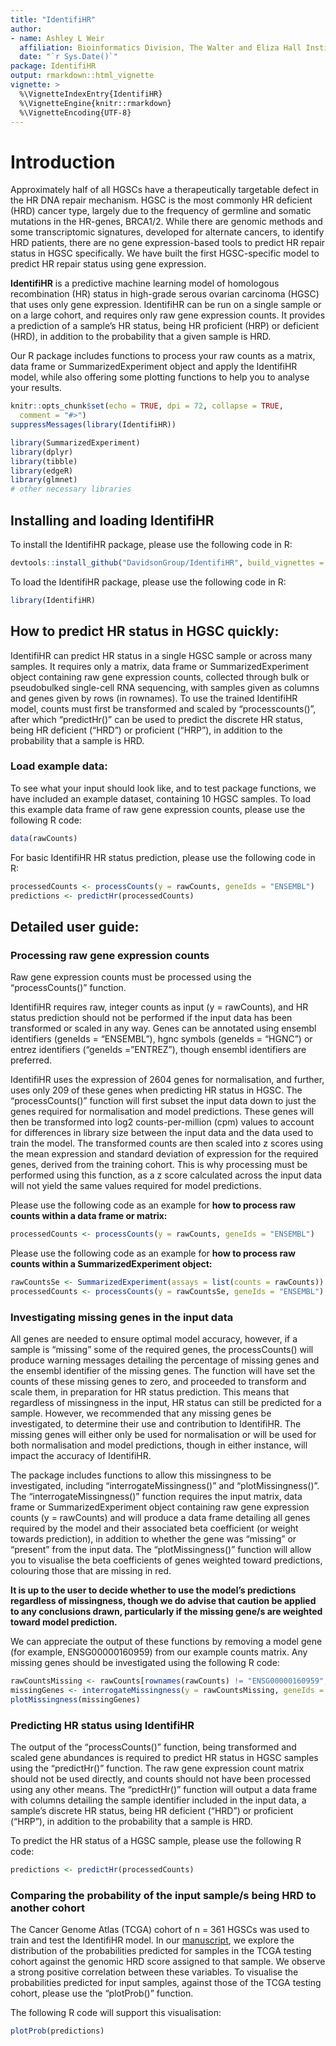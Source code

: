 ```yaml
---
title: "IdentifiHR"
author: 
- name: Ashley L Weir
  affiliation: Bioinformatics Division, The Walter and Eliza Hall Institute
  date: "`r Sys.Date()`"
package: IdentifiHR
output: rmarkdown::html_vignette
vignette: >
  %\VignetteIndexEntry{IdentifiHR}
  %\VignetteEngine{knitr::rmarkdown}
  %\VignetteEncoding{UTF-8}
---
```


# Introduction

Approximately half of all HGSCs have a therapeutically targetable defect in the HR DNA repair mechanism. HGSC is the most commonly HR deficient (HRD) cancer type, largely due to the frequency of germline and somatic mutations in the HR-genes, BRCA1/2. While there are genomic methods and some transcriptomic signatures, developed for alternate cancers, to identify HRD patients, there are no gene expression-based tools to predict HR repair status in HGSC specifically. We have built the first HGSC-specific model to predict HR repair status using gene expression.

**IdentifiHR** is a predictive machine learning model of homologous recombination (HR) status in high-grade serous ovarian carcinoma (HGSC) that uses only gene expression. IdentifiHR can be run on a single sample or on a large cohort, and requires only raw gene expression counts. It provides a prediction of a sample's HR status, being HR proficient (HRP) or deficient (HRD), in addition to the probability that a given sample is HRD. 

Our R package includes functions to process your raw counts as a matrix, data frame or SummarizedExperiment object and apply the IdentifiHR model, while also offering some plotting functions to help you to analyse your results.

```r
knitr::opts_chunk$set(echo = TRUE, dpi = 72, collapse = TRUE,
  comment = "#>")
suppressMessages(library(IdentifiHR))
```
```r
library(SummarizedExperiment)
library(dplyr)
library(tibble)
library(edgeR)
library(glmnet)
# other necessary libraries
```
## Installing and loading IdentifiHR

To install the IdentifiHR package, please use the following code in R:

```r
devtools::install_github("DavidsonGroup/IdentifiHR", build_vignettes = TRUE)
```

To load the IdentifiHR package, please use the following code in R:

```r
library(IdentifiHR)
```

## How to predict HR status in HGSC quickly:

IdentifiHR can predict HR status in a single HGSC sample or across many samples. It requires only a matrix, data frame or SummarizedExperiment object containing raw gene expression counts, collected through bulk or pseudobulked single-cell RNA sequencing, with samples given as columns and genes given by rows (in rownames). To use the trained IdentifiHR model, counts must first be transformed and scaled by "processcounts()", after which "predictHr()" can be used to predict the discrete HR status, being HR deficient ("HRD") or proficient ("HRP"), in addition to the probability that a sample is HRD. 

### Load example data: 

To see what your input should look like, and to test  package functions, we have included an example dataset, containing 10 HGSC samples.
To load this example data frame of raw gene expression counts, please use the following R code:

```r
data(rawCounts)
```

For basic IdentifiHR HR status prediction, please use the following code in R:

```r
processedCounts <- processCounts(y = rawCounts, geneIds = "ENSEMBL")
predictions <- predictHr(processedCounts)
```

## Detailed user guide:

### Processing raw gene expression counts

Raw gene expression counts must be processed using the "processCounts()" function. 

IdentifiHR requires raw, integer counts as input (y = rawCounts), and HR status prediction should not be performed if the input data has been transformed or scaled in any way. Genes can be annotated using ensembl identifiers (geneIds = "ENSEMBL"), hgnc symbols (geneIds = "HGNC") or entrez identifiers ("geneIds = "ENTREZ"), though ensembl identifiers are preferred. 

IdentifiHR uses the expression of 2604 genes for normalisation, and further, uses only 209 of these genes when predicting HR status in HGSC.  The "processCounts()" function will first subset the input data down to just the genes required for normalisation and model predictions. These genes will then be transformed into log2 counts-per-million (cpm) values to account for differences in library size between the input data and the data used to train the model. The transformed counts are then scaled into z scores using the mean expression and standard deviation of expression for the required genes, derived from the training cohort. This is why processing must be performed using this function, as a z score calculated across the input data will not yield the same values required for model predictions. 

Please use the following code as an example for **how to process raw counts within a data frame or matrix:**

```r
processedCounts <- processCounts(y = rawCounts, geneIds = "ENSEMBL")
```

Please use the following code as an example for **how to process raw counts within a SummarizedExperiment object:**

```r
rawCountsSe <- SummarizedExperiment(assays = list(counts = rawCounts))
processedCounts <- processCounts(y = rawCountsSe, geneIds = "ENSEMBL")
```

### Investigating missing genes in the input data

All genes are needed to ensure optimal model accuracy, however, if a sample is "missing" some of the required genes, the processCounts() will produce warning messages detailing the percentage of missing genes and the ensembl identifier of the missing genes. The function will have set the counts of these missing genes to zero, and proceeded to transform and scale them, in preparation for HR status prediction. This means that regardless of missingness in the input, HR status can still be predicted for a sample. However, we recommended that any missing genes be investigated, to determine their use and contribution to IdentifiHR. The missing genes will either only be used for normalisation or will be used for both normalisation and model predictions, though in either instance, will impact the accuracy of IdentifiHR.

The package includes functions to allow this missingness to be investigated, including "interrogateMissingness()" and "plotMissingness()". The "interrogateMissingness()" function requires the input matrix, data frame or SummarizedExperiment object containing raw gene expression counts (y = rawCounts) and will produce a data frame detailing all genes required by the model and their associated beta coefficient (or weight towards prediction), in addition to whether the gene was "missing" or "present" from the input data. The "plotMissingness()" function will allow you to visualise the beta coefficients of genes weighted toward predictions, colouring those that are missing in red. 

**It is up to the user to decide whether to use the model's predictions regardless of missingness, though we do advise that caution be applied to any conclusions drawn, particularly if the missing gene/s are weighted toward model prediction.**

We can appreciate the output of these functions by removing a model gene (for example, ENSG00000160959) from our example counts matrix.
Any missing genes should be investigated using the following R code:

```r

rawCountsMissing <- rawCounts[rownames(rawCounts) != "ENSG00000160959", ]
missingGenes <- interrogateMissingness(y = rawCountsMissing, geneIds = "ENSEMBL")
plotMissingness(missingGenes)
```

### Predicting HR status using IdentifiHR

The output of the "processCounts()" function, being transformed and scaled gene abundances is required to predict HR status in HGSC samples using the "predictHr()" function. The raw gene expression count matrix should not be used directly, and counts should not have been processed using any other means. The "predictHr()" function will output a data frame with columns detailing the sample identifier included in the input data, a sample's discrete HR status, being HR deficient ("HRD") or proficient ("HRP"), in addition to the probability that a sample is HRD.

To predict the HR status of a HGSC sample, please use the following R code:

```r
predictions <- predictHr(processedCounts)
```

### Comparing the probability of the input sample/s being HRD to another cohort

The Cancer Genome Atlas (TCGA) cohort of n = 361 HGSCs was used to train and test the IdentifiHR model. In our [manuscript](https://www.biorxiv.org/content/10.1101/2024.08.15.608185v1), we explore the distribution of the probabilities predicted for samples in the TCGA testing cohort against the genomic HRD score assigned to that sample. We observe a strong positive correlation between these variables. To visualise the probabilities predicted for input samples, against those of the TCGA testing cohort, please use the "plotProb()" function. 

The following R code will support this visualisation:

```r
plotProb(predictions)
```
